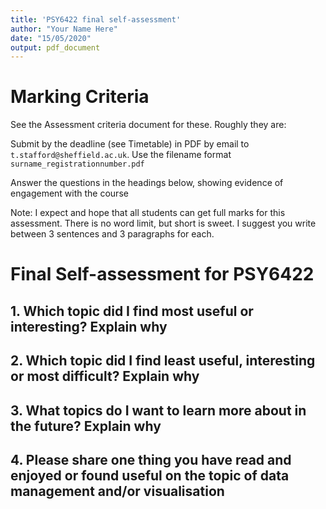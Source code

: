 ```yaml
---
title: 'PSY6422 final self-assessment'
author: "Your Name Here"
date: "15/05/2020"
output: pdf_document
---
```


# Marking Criteria

See the Assessment criteria document for these. Roughly they are:

Submit by the deadline (see Timetable) in PDF by email to ``t.stafford@sheffield.ac.uk``. Use the filename format ``surname_registrationnumber.pdf``

Answer the questions in the headings below, showing evidence of engagement with the course

Note: I expect and hope that all students can get full marks for this assessment. There is no word limit, but short is sweet. I suggest you write between 3 sentences and 3 paragraphs for each.

# Final Self-assessment for PSY6422


## 1. Which topic did I find most useful or interesting? Explain why



## 2. Which topic did I find least useful, interesting or most difficult? Explain why



## 3. What topics do I want to learn more about in the future? Explain why



## 4. Please share one thing you have read and enjoyed or found useful on the topic of data management and/or visualisation


